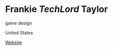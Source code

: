 # Frankie *TechLord* Taylor

<Skills>

game design

</Skills>

<Location>

United States

</Location>

<Business>

[Website](https://arcadekomodo.com/headlessstudios/)

</Business>


